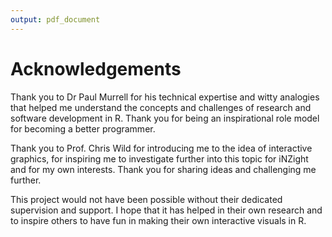 ```yaml
---
output: pdf_document
---
```


# Acknowledgements{-}

Thank you to Dr Paul Murrell for his technical expertise and witty analogies that helped me understand the concepts and challenges of research and software development in R. Thank you for being an inspirational role model for becoming a better programmer.

Thank you to Prof. Chris Wild for introducing me to the idea of interactive graphics, for inspiring me to investigate further into this topic for iNZight and for my own interests. Thank you for sharing ideas and challenging me further.

This project would not have been possible without their dedicated supervision and support. I hope that it has helped in their own research and to inspire others to have fun in making their own interactive visuals in R.
